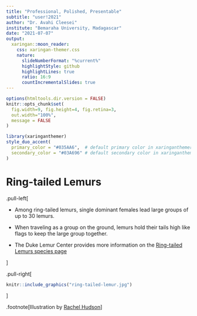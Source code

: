 ```yaml
---
title: "Professional, Polished, Presentable"
subtitle: "user!2021"
author: "Dr. Avahi Cleesei"
institute: "Bemaraha University, Madagascar"
date: "2021-07-07"
output:
  xaringan::moon_reader:
    css: xaringan-themer.css
    nature:
      slideNumberFormat: "%current%"
      highlightStyle: github
      highlightLines: true
      ratio: 16:9
      countIncrementalSlides: true
---
```


```r
options(htmltools.dir.version = FALSE)
knitr::opts_chunk$set(
  fig.width=9, fig.height=4, fig.retina=3, 
  out.width="100%",
  message = FALSE
)
```

```r
library(xaringanthemer)
style_duo_accent(
  primary_color = "#035AA6",  # default primary color in xaringanthemer.css
  secondary_color = "#03A696" # default secondary color in xaringanthemer.css
)
```

# Ring-tailed Lemurs

.pull-left[

- Among ring-tailed lemurs, single dominant females lead large groups of up to 30 lemurs.

- When traveling as a group on the ground, lemurs hold their tails high like flags to keep the large group together.

- The Duke Lemur Center provides more information on the [Ring-tailed Lemurs species page](https://lemur.duke.edu/accordions/ring-tailed-lemurs-species-page/)

] <!--end of pull left-->

.pull-right[

```r
knitr::include_graphics("ring-tailed-lemur.jpg")
```

] <!--end of pull right-->


.footnote[Illustration by [Rachel Hudson](https://lemur.duke.edu/100-lemurs/)]

